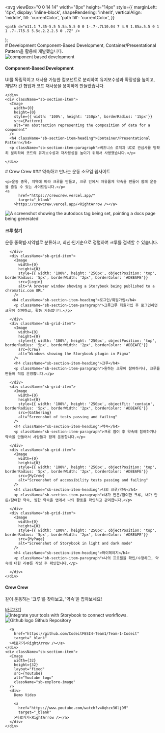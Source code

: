 
  <svg
    viewBox="0 0 14 14"
    width="8px"
    height="14px"
    style={{
      marginLeft: '4px',
      display: 'inline-block',
      shapeRendering: 'inherit',
      verticalAlign: 'middle',
      fill: 'currentColor',
      'path fill': 'currentColor',
    }}
  >
    <path d="m11.1 7.35-5.5 5.5a.5.5 0 0 1-.7-.7L10.04 7 4.9 1.85a.5.5 0 1 1 .7-.7l5.5 5.5c.2.2.2.5 0 .7Z" />
  </svg>
);

<Meta title="CrewCrew" />

<div className="sb-container">
  <div className='sb-section-title'>
    # Development
    Component-Based Development, Container/Presentational Pattern을 활용해 개발했습니다.
  </div>
  <div className="sb-section">
    <div className="sb-section-item">
      <Image
        src={Cbd}
        alt="component based development"
        width={0}
        height={0}
        style={{ width: '100%', height: '250px', borderRadius: '15px'}}
      />
      <h4 className="sb-section-item-heading">Component-Based Development</h4>
      <p className="sb-section-item-paragraph">UI를 독립적이고 재사용 가능한 컴포넌트로 분리하여 유지보수성과 확장성을 높이고, 개발자 간 협업과 코드 재사용을 용이하게 만들었습니다.</p>
      
    </div>
    <div className="sb-section-item">
      <Image 
        width={0}
        height={0}
        style={{ width: '100%', height: '250px', borderRadius: '15px'}}
        src={Pattern}
        alt="An abstraction representing the composition of data for a component"
      />
      <h4 className="sb-section-item-heading">Container/Presentational Pattern</h4>
      <p className="sb-section-item-paragraph">비즈니스 로직과 UI로 관심사를 명확히 분리하여 코드의 유지보수성과 재사용성을 높이기 위해서 사용했습니다.</p>
      
    </div>
    
  </div>
</div>
<div className="sb-container">
  <div className='sb-section-title'>
    # Crew Crew
    ### 약속하고 만나는 운동 소모임 웹사이트
    
    <p>운동 종목, 지역에 따라 크루를 만들고, 크루 안에서 자유롭게 약속을 만들어 함께 운동을 즐길 수 있는 사이트입니다.</p>
    <a
          href="https://crewcrew.vercel.app/"
          target="_blank"
        >https://crewcrew.vercel.app/<RightArrow /></a>
  </div>

  <div className="sb-section">
    <div className="sb-features-grid">
      <div className="sb-grid-item">
        <Image 
          width={0}
          height={0}
          style={{ width: '100%', height: '250px', objectPosition: 'top', borderRadius: '5px', borderWidth: '2px', borderColor: '#DBEAFE'}}
          src={FindCrew} 
          alt="A screenshot showing the autodocs tag being set, pointing a docs page being generated" 
        />
        <h4 className="sb-section-item-heading">크루 찾기</h4>
        <p className="sb-section-item-paragraph">운동 종목별·지역별로 분류하고, 최신·인기순으로 정렬하여 크루를 검색할 수 있습니다.</p>
       
      </div>
      <div className="sb-grid-item">
        <Image 
          width={0}
          height={0}
          style={{ width: '100%', height: '250px', objectPosition: 'top', borderRadius: '5px', borderWidth: '2px', borderColor: '#DBEAFE'}}
          src={Login} 
          alt="A browser window showing a Storybook being published to a chromatic.com URL" 
        />
       <h4 className="sb-section-item-heading">로그인/회원가입</h4>
        <p className="sb-section-item-paragraph">크루크루 회원가입 후 로그인하면 크루에 참여하고, 활동 가능합니다.</p>
         
      </div>
      <div className="sb-grid-item">
        <Image 
          width={0}
          height={0}
          style={{ width: '100%', height: '250px', objectPosition: 'top', borderRadius: '5px', borderWidth: '2px', borderColor: '#DBEAFE'}}
          src={Crew} 
          alt="Windows showing the Storybook plugin in Figma" 
        />
        <h4 className="sb-section-item-heading">크루</h4>
        <p className="sb-section-item-paragraph">원하는 크루에 참여하거나, 크루를 만들어 직집 운영합니다.</p>
        
      </div>
      <div className="sb-grid-item">
        <Image 
          width={0}
          height={0}
          style={{ width: '100%', height: '250px', objectFit: 'contain', borderRadius: '5px', borderWidth: '2px', borderColor: '#DBEAFE'}}
          src={Gathering} 
          alt="Screenshot of tests passing and failing" 
        />
        <h4 className="sb-section-item-heading">약속</h4>
        <p className="sb-section-item-paragraph">크루 참여 후 약속에 참여하거나 약속을 만들어서 사람들과 함께 운동합니다.</p>
        
      </div>
      <div className="sb-grid-item">
        <Image 
          width={0}
          height={0}
          style={{ width: '100%', height: '250px', objectPosition: 'top', borderRadius: '5px', borderWidth: '2px', borderColor: '#DBEAFE'}}
          src={MyCrew} 
          alt="Screenshot of accessibility tests passing and failing" 
        />
        <h4 className="sb-section-item-heading">나의 크루/약속</h4>
        <p className="sb-section-item-paragraph">내가 만든/참여한 크루, 내가 만든/참여한 약속, 찜한 약속을 탭에서 나의 활동을 확인하고 관리합니다.</p>
       
      </div>
      <div className="sb-grid-item">
        <Image 
          width={0}
          height={0}
          style={{ width: '100%', height: '250px', objectPosition: 'top', borderRadius: '5px', borderWidth: '2px', borderColor: '#DBEAFE'}}
          src={MyPage} 
          alt="Screenshot of Storybook in light and dark mode" 
        />
        <h4 className="sb-section-item-heading">마이페이지</h4>
        <p className="sb-section-item-paragraph">나의 프로필을 확인/수정하고, 약속에 대한 리뷰를 작성 후 확인합니다.</p>
        
      </div>
    </div>
  </div>
</div>
<div className='sb-addon'>
  <div className='sb-addon-text'>
    <h4>Crew Crew</h4>
    <p className="sb-section-item-paragraph">같이 운동하는 '크루'를 찾아보고, '약속'을 잡아보세요!</p>
    <a
        href="https://crewcrew.vercel.app/"
        target="_blank"
      >바로가기<RightArrow /></a>
  </div>
  <div className='sb-addon-img'>
    <Image 
      width={650}
      height={347}
      src={FindCrew} 
      alt="Integrate your tools with Storybook to connect workflows." 
      style={{ borderRadius: '10px', borderWidth: '2px', borderColor: '#DBEAFE'}}
    />

  </div>
</div>

<div className="sb-section sb-socials">
    <div className="sb-section-item">
      <Image 
        width={32}
        height={32}
        layout="fixed"
        src={Github} 
        alt="Github logo" 
        className="sb-explore-image"
      />
      Github Repository

      <a
        href="https://github.com/CodeitFESI4-Team1/Team-1-Codeit"
        target="_blank"
      >바로가기<RightArrow /></a>
    </div>
    <div className="sb-section-item">
      <Image
        width={32}
        height={32}
        layout="fixed"
        src={Youtube}
        alt="Youtube logo"
        className="sb-explore-image"
      />
      <div>
        Demo Video

        <a
          href="https://www.youtube.com/watch?v=8qhzx36ljDM"
          target="_blank"
        >바로가기<RightArrow /></a>
      </div>
    </div>

</div>

<style>
  {`
  .sb-container {
    margin-bottom: 48px;
  }

  .sb-section {
    width: 100%;
    display: flex;
    flex-direction: row;
    gap: 20px;
  }

  img {
    object-fit: cover;
  }

  .sb-section-title {
    margin-bottom: 32px;
  }

  .sb-section a:not(h1 a, h2 a, h3 a) {
    font-size: 14px;
  }

  .sb-section-item, .sb-grid-item {
    flex: 1;
    display: flex;
    flex-direction: column;
  }

  .sb-section-item-heading {
    font-weight: bold;
    padding-top: 20px !important;
    padding-bottom: 5px !important;
    margin: 0 !important;
  }
  .sb-section-item-paragraph {
    margin: 0;
    padding-bottom: 10px;
  }

  .sb-chevron {
    margin-left: 5px;
  }

  .sb-features-grid {
    display: grid;
    grid-template-columns: repeat(2, 1fr);
    grid-gap: 32px 20px;
  }

  .sb-socials {
    display: grid;
    grid-template-columns: repeat(2, 1fr);
  }

  .sb-socials p {
    margin-bottom: 10px;
  }

  .sb-explore-image {
    max-height: 32px;
    align-self: flex-start;
  }

  .sb-addon {
    width: 100%;
    display: flex;
    align-items: center;
    position: relative;
    background-color: #EEF3F8;
    border-radius: 5px;
    border: 1px solid rgba(0, 0, 0, 0.05);
    background: #EEF3F8;
    height: 180px;
    margin-bottom: 48px;
    overflow: hidden;
  }

  .sb-addon-text {
    padding-left: 48px;
    max-width: 240px;
  }

  .sb-addon-text h4 {
    padding-top: 0px;
  }

  .sb-addon-img {
    position: absolute;
    left: 345px;
    top: 0;
    height: 100%;
    width: 200%;
  }

  .sb-addon-img img {
    width: 650px;
    transform: rotate(-15deg);
    margin-left: 40px;
    margin-top: -72px;
    box-shadow: 0 0 1px rgba(255, 255, 255, 0);
    backface-visibility: hidden;
  }

  @media screen and (max-width: 800px) {
    .sb-addon-img {
      left: 300px;
    }
  }

  @media screen and (max-width: 600px) {
    .sb-section {
      flex-direction: column;
    }

    .sb-features-grid {
      grid-template-columns: repeat(1, 1fr);
    }

    .sb-socials {
      grid-template-columns: repeat(2, 1fr);
    }

    .sb-addon {
      height: 280px;
      align-items: flex-start;
      padding-top: 32px;
      overflow: hidden;
    }

    .sb-addon-text {
      padding-left: 24px;
    }

    .sb-addon-img {
      right: 0;
      left: 0;
      top: 130px;
      bottom: 0;
      overflow: hidden;
      height: auto;
      width: 124%;
    }

    .sb-addon-img img {
      width: 1200px;
      transform: rotate(-12deg);
      margin-left: 0;
      margin-top: 48px;
      margin-bottom: -40px;
      margin-left: -24px;
    }
  }
  `}
</style>
